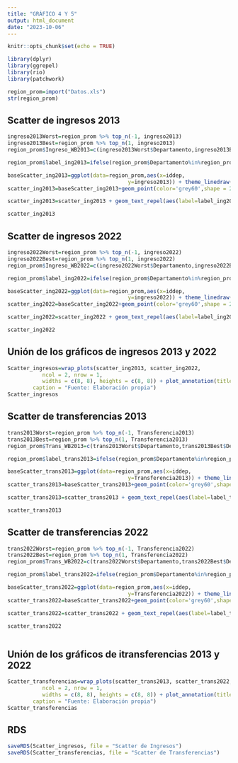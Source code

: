 ---
title: "GRÁFICO 4 Y 5"
output: html_document
date: "2023-10-06"
---

```{r setup, include=FALSE}
knitr::opts_chunk$set(echo = TRUE)
```

```{r}
library(dplyr)
library(ggrepel)
library(rio)
library(patchwork)
```


```{r}
region_prom=import("Datos.xls")
str(region_prom)
```

## Scatter de ingresos 2013
```{r}
ingreso2013Worst=region_prom %>% top_n(-1, ingreso2013)
ingreso2013Best=region_prom %>% top_n(1, ingreso2013)
region_prom$Ingreso_WB2013=c(ingreso2013Worst$Departamento,ingreso2013Best$Departamento)
```

```{r}
region_prom$label_ing2013=ifelse(region_prom$Departamento%in%region_prom$Ingreso_WB2013,region_prom$Departamento,"") #con este código se utilizará solo aquellos países mejores y peores
```

```{r}
baseScatter_ing2013=ggplot(data=region_prom,aes(x=iddep,
                                      y=ingreso2013)) + theme_linedraw() 
scatter_ing2013=baseScatter_ing2013+geom_point(color='grey60',shape = 21)
```

```{r}
scatter_ing2013=scatter_ing2013 + geom_text_repel(aes(label=label_ing2013),min.segment.length = 0.05) + theme (text = element_text(size=10)) + labs(title= "2013",x = "Departamentos",y = "Ingreso promedio")
```


```{r fig.height=5, fig.width=8}
scatter_ing2013
```




## Scatter de ingresos 2022

```{r}
ingreso2022Worst=region_prom %>% top_n(-1, ingreso2022)
ingreso2022Best=region_prom %>% top_n(1, ingreso2022)
region_prom$Ingreso_WB2022=c(ingreso2022Worst$Departamento,ingreso2022Best$Departamento)
```

```{r}
region_prom$label_ing2022=ifelse(region_prom$Departamento%in%region_prom$Ingreso_WB2022,region_prom$Departamento,"") #con este código se utilizará solo aquellos países mejores y peores
```

```{r}
baseScatter_ing2022=ggplot(data=region_prom,aes(x=iddep,
                                      y=ingreso2022)) + theme_linedraw() 
scatter_ing2022=baseScatter_ing2022+geom_point(color='grey60',shape = 21)
```

```{r}
scatter_ing2022=scatter_ing2022 + geom_text_repel(aes(label=label_ing2022),min.segment.length = 0.05) + theme (text = element_text(size=10)) + labs(title = 2022,x = "Departamentos",y = "Ingreso promedio")
```

```{r fig.height=5, fig.width=8}
scatter_ing2022
```

## Unión de los gráficos de ingresos 2013 y 2022
```{r}
Scatter_ingresos=wrap_plots(scatter_ing2013, scatter_ing2022, 
           ncol = 2, nrow = 1,
           widths = c(8, 8), heights = c(8, 8)) + plot_annotation(title = 'Comparación de regiones con mayor y menor ingreso promedio salarial de personas \n+65 durante los años 2013 y 2022',
        caption = "Fuente: Elaboración propia")
Scatter_ingresos
```

## Scatter de transferencias 2013
```{r}
trans2013Worst=region_prom %>% top_n(-1, Transferencia2013)
trans2013Best=region_prom %>% top_n(1, Transferencia2013)
region_prom$Trans_WB2013=c(trans2013Worst$Departamento,trans2013Best$Departamento)
```

```{r}
region_prom$label_trans2013=ifelse(region_prom$Departamento%in%region_prom$Trans_WB2013,region_prom$Departamento,"") #con este código se utilizará solo aquellos países mejores y peores
```

```{r}
baseScatter_trans2013=ggplot(data=region_prom,aes(x=iddep,
                                      y=Transferencia2013)) + theme_linedraw() 
scatter_trans2013=baseScatter_trans2013+geom_point(color='grey60',shape = 21)
```

```{r}
scatter_trans2013=scatter_trans2013 + geom_text_repel(aes(label=label_trans2013),min.segment.length = 0.05) + theme (text = element_text(size=10)) + labs(title= "2013",x = "Departamentos",y = "Transferencia anual")
```


```{r fig.height=5, fig.width=8}
scatter_trans2013
```

## Scatter de transferencias 2022
```{r}
trans2022Worst=region_prom %>% top_n(-1, Transferencia2022)
trans2022Best=region_prom %>% top_n(1, Transferencia2022)
region_prom$Trans_WB2022=c(trans2022Worst$Departamento,trans2022Best$Departamento)
```

```{r}
region_prom$label_trans2022=ifelse(region_prom$Departamento%in%region_prom$Trans_WB2022,region_prom$Departamento,"") #con este código se utilizará solo aquellos países mejores y peores
```

```{r}
baseScatter_trans2022=ggplot(data=region_prom,aes(x=iddep,
                                      y=Transferencia2022)) + theme_linedraw() 
scatter_trans2022=baseScatter_trans2022+geom_point(color='grey60',shape = 21)
```

```{r}
scatter_trans2022=scatter_trans2022 + geom_text_repel(aes(label=label_trans2022),min.segment.length = 0.05) + theme (text = element_text(size=10)) + labs(title= "2022",x = "Departamentos",y = "Transferencia anual")
```


```{r fig.height=5, fig.width=8}
scatter_trans2022
```

```{r}

```

## Unión de los gráficos de itransferencias 2013 y 2022
```{r}
Scatter_transferencias=wrap_plots(scatter_trans2013, scatter_trans2022, 
           ncol = 2, nrow = 1,
           widths = c(8, 8), heights = c(8, 8)) + plot_annotation(title = 'Comparación regional de transferencias anuales durante los años 2013 y 2022',
        caption = "Fuente: Elaboración propia")
Scatter_transferencias
```

## RDS
```{r}
saveRDS(Scatter_ingresos, file = "Scatter de Ingresos")
saveRDS(Scatter_transferencias, file = "Scatter de Transferencias")
```

